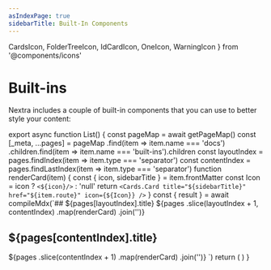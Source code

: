 ```yaml
---
asIndexPage: true
sidebarTitle: Built-In Components
---
```


  CardsIcon,
  FolderTreeIcon,
  IdCardIcon,
  OneIcon,
  WarningIcon
} from '@components/icons'

# Built-ins

Nextra includes a couple of built-in components that you can use to better style
your content:

export async function List() {
  const pageMap = await getPageMap()
  const [_meta, ...pages] = pageMap
    .find(item => item.name === 'docs')
    .children.find(item => item.name === 'built-ins').children
  const layoutIndex = pages.findIndex(item => item.type === 'separator')
  const contentIndex = pages.findLastIndex(item => item.type === 'separator')
  function renderCard(item) {
    const { icon, sidebarTitle } = item.frontMatter
    const Icon = icon ? `<${icon}/>` : 'null'
    return `<Cards.Card
title="${sidebarTitle}"
href="${item.route}"
icon={${Icon}}
/>`
  }
  const { result } = await compileMdx(`## ${pages[layoutIndex].title}
<Cards>
${pages
  .slice(layoutIndex + 1, contentIndex)
  .map(renderCard)
  .join('')}
</Cards>
## ${pages[contentIndex].title}
<Cards>
${pages
  .slice(contentIndex + 1)
  .map(renderCard)
  .join('')}
</Cards>`)
  return (
    <MDXRemote
      compiledSource={result}
      components={{
        Cards,
        WarningIcon,
        CardsIcon,
        IdCardIcon,
        OneIcon,
        FolderTreeIcon
      }}
    />
  )
}

<List />
